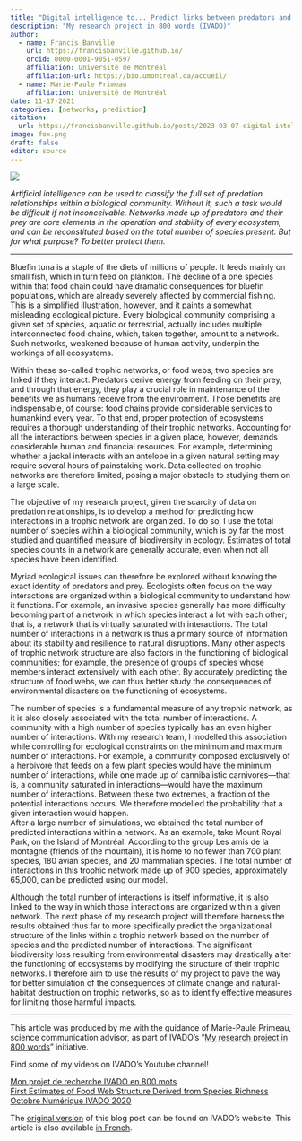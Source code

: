 ```yaml
---
title: "Digital intelligence to... Predict links between predators and prey"
description: "My research project in 800 words (IVADO)"
author:
  - name: Francis Banville
    url: https://francisbanville.github.io/
    orcid: 0000-0001-9051-0597
    affiliation: Université de Montréal 
    affiliation-url: https://bio.umontreal.ca/accueil/
  - name: Marie-Paule Primeau
    affiliation: Université de Montréal
date: 11-17-2021
categories: [networks, prediction] 
citation: 
  url: https://francisbanville.github.io/posts/2023-03-07-digital-intelligence/ 
image: fox.png
draft: false 
editor: source
---
```


![](fox.png){fig-align="center"}

*Artificial intelligence can be used to classify the full set of predation relationships within a biological community. Without it, such a task would be difficult if not inconceivable. Networks made up of predators and their prey are core elements in the operation and stability of every ecosystem, and can be reconstituted based on the total number of species present. But for what purpose? To better protect them. * 

--- 

Bluefin tuna is a staple of the diets of millions of people. It feeds mainly on small fish, which in turn feed on plankton. The decline of a one species within that food chain could have dramatic consequences for bluefin populations, which are already severely affected by commercial fishing. This is a simplified illustration, however, and it paints a somewhat misleading ecological picture. Every biological community comprising a given set of species, aquatic or terrestrial, actually includes multiple interconnected food chains, which, taken together, amount to a network. Such networks, weakened because of human activity, underpin the workings of all ecosystems. 

Within these so-called trophic networks, or food webs, two species are linked if they interact. Predators derive energy from feeding on their prey, and through that energy, they play a crucial role in maintenance of the benefits we as humans receive from the environment. Those benefits are indispensable, of course: food chains provide considerable services to humankind every year. To that end, proper protection of ecosystems requires a thorough understanding of their trophic networks. Accounting for all the interactions between species in a given place, however, demands considerable human and financial resources. For example, determining whether a jackal interacts with an antelope in a given natural setting may require several hours of painstaking work. Data collected on trophic networks are therefore limited, posing a major obstacle to studying them on a large scale.

The objective of my research project, given the scarcity of data on predation relationships, is to develop a method for predicting how interactions in a trophic network are organized. To do so, I use the total number of species within a biological community, which is by far the most studied and quantified measure of biodiversity in ecology. Estimates of total species counts in a network are generally accurate, even when not all species have been identified.

Myriad ecological issues can therefore be explored without knowing the exact identity of predators and prey. Ecologists often focus on the way interactions are organized within a biological community to understand how it functions. For example, an invasive species generally has more difficulty becoming part of a network in which species interact a lot with each other; that is, a network that is virtually saturated with interactions. The total number of interactions in a network is thus a primary source of information about its stability and resilience to natural disruptions. Many other aspects of trophic network structure are also factors in the functioning of biological communities; for example, the presence of groups of species whose members interact extensively with each other. By accurately predicting the structure of food webs, we can thus better study the consequences of environmental disasters on the functioning of ecosystems.

The number of species is a fundamental measure of any trophic network, as it is also closely associated with the total number of interactions. A community with a high number of species typically has an even higher number of interactions. With my research team, I modelled this association while controlling for ecological constraints on the minimum and maximum number of interactions. For example, a community composed exclusively of a herbivore that feeds on a few plant species would have the minimum number of interactions, while one made up of cannibalistic carnivores---that is, a community saturated in interactions---would have the maximum number of interactions. Between these two extremes, a fraction of the potential interactions occurs. We therefore modelled the probability that a given interaction would happen.\
After a large number of simulations, we obtained the total number of predicted interactions within a network. As an example, take Mount Royal Park, on the Island of Montréal. According to the group Les amis de la montagne (friends of the mountain), it is home to no fewer than 700 plant species, 180 avian species, and 20 mammalian species. The total number of interactions in this trophic network made up of 900 species, approximately 65,000, can be predicted using our model.

Although the total number of interactions is itself informative, it is also linked to the way in which those interactions are organized within a given network. The next phase of my research project will therefore harness the results obtained thus far to more specifically predict the organizational structure of the links within a trophic network based on the number of species and the predicted number of interactions. The significant biodiversity loss resulting from environmental disasters may drastically alter the functioning of ecosystems by modifying the structure of their trophic networks. I therefore aim to use the results of my project to pave the way for better simulation of the consequences of climate change and natural-habitat destruction on trophic networks, so as to identify effective measures for limiting those harmful impacts.

------------------------------------------------------------------------

This article was produced by me with the guidance of Marie-Paule Primeau, science communication advisor, as part of IVADO's "[My research project in 800 words](https://ivado.ca/en/my-research-project-in-800-words/)" initiative.

Find some of my videos on IVADO's Youtube channel!

[Mon projet de recherche IVADO en 800 mots](https://www.youtube.com/watch?v=aeWX1rpJaWg&ab_channel=IVADO)\
[First Estimates of Food Web Structure Derived from Species Richness](https://www.youtube.com/watch?v=XFqDtf2BTg8&ab_channel=IVADO)\
[Octobre Numérique IVADO 2020](https://www.youtube.com/watch?v=vIQDgTy8Gks&t=17s&ab_channel=IVADO)

The [original version](https://ivado.ca/en/knowledge/predict-links-between-predators-and-prey/) of this blog post can be found on IVADO's website. This article is also available [in French](https://ivado.ca/connaissance/predire-les-liens-entre-predateurs-et-proies/).

